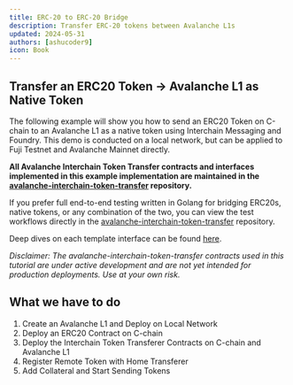 ```yaml
---
title: ERC-20 to ERC-20 Bridge
description: Transfer ERC-20 tokens between Avalanche L1s
updated: 2024-05-31
authors: [ashucoder9]
icon: Book
---
```





## Transfer an ERC20 Token &rarr; Avalanche L1 as Native Token

The following example will show you how to send an ERC20 Token on C-chain to an Avalanche L1 as a native token using Interchain Messaging and Foundry. This demo is conducted on a local network, but can be applied to Fuji Testnet and Avalanche Mainnet directly.

**All Avalanche Interchain Token Transfer contracts and interfaces implemented in this example implementation are maintained in the [avalanche-interchain-token-transfer](https://github.com/ava-labs/avalanche-interchain-token-transfer/tree/main/contracts/src) repository.**

If you prefer full end-to-end testing written in Golang for bridging ERC20s, native tokens, or any combination of the two, you can view the test workflows directly in the [avalanche-interchain-token-transfer](https://github.com/ava-labs/avalanche-interchain-token-transfer/tree/main/tests/flows) repository.

Deep dives on each template interface can be found [here](https://github.com/ava-labs/avalanche-interchain-token-transfer/blob/main/contracts/README.md).

_Disclaimer: The avalanche-interchain-token-transfer contracts used in this tutorial are under active development and are not yet intended for production deployments. Use at your own risk._

## What we have to do

1. Create an Avalanche L1 and Deploy on Local Network
2. Deploy an ERC20 Contract on C-chain
3. Deploy the Interchain Token Transferer Contracts on C-chain and Avalanche L1
4. Register Remote Token with Home Transferer
5. Add Collateral and Start Sending Tokens

<ICTTsetup />